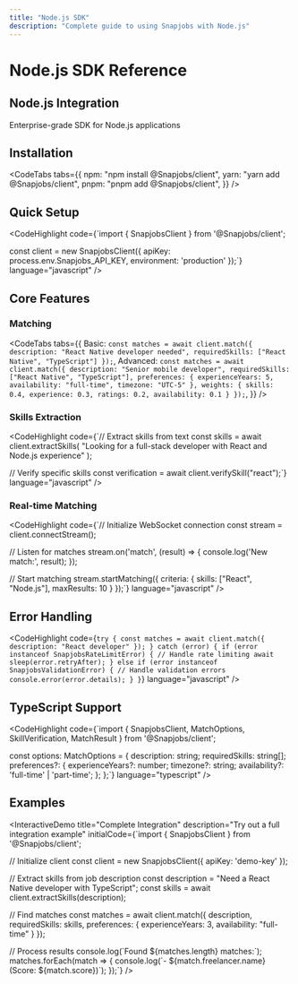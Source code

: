 ```yaml
---
title: "Node.js SDK"
description: "Complete guide to using Snapjobs with Node.js"
---
```


# Node.js SDK Reference

<FuturisticCard>
  <div className="flex items-center justify-between">
    <h2 className="text-2xl font-bold mb-2">Node.js Integration</h2>
    <div className="text-gray-400">
      Enterprise-grade SDK for Node.js applications
    </div>
  </div>
</FuturisticCard>

## Installation

<CodeTabs
  tabs={{
    npm: "npm install @Snapjobs/client",
    yarn: "yarn add @Snapjobs/client",
    pnpm: "pnpm add @Snapjobs/client",
  }}
/>

## Quick Setup

<CodeHighlight
  code={`import { SnapjobsClient } from '@Snapjobs/client';

const client = new SnapjobsClient({
apiKey: process.env.Snapjobs_API_KEY,
environment: 'production'
});`}
language="javascript"
/>

## Core Features

### Matching

<CodeTabs
  tabs={{
    Basic: `const matches = await client.match({
  description: "React Native developer needed",
  requiredSkills: ["React Native", "TypeScript"]
});`,
    Advanced: `const matches = await client.match({
  description: "Senior mobile developer",
  requiredSkills: ["React Native", "TypeScript"],
  preferences: {
    experienceYears: 5,
    availability: "full-time",
    timezone: "UTC-5"
  },
  weights: {
    skills: 0.4,
    experience: 0.3,
    ratings: 0.2,
    availability: 0.1
  }
});`,
  }}
/>

### Skills Extraction

<CodeHighlight
  code={`// Extract skills from text
const skills = await client.extractSkills(
  "Looking for a full-stack developer with React and Node.js experience"
);

// Verify specific skills
const verification = await client.verifySkill("react");`}
language="javascript"
/>

### Real-time Matching

<CodeHighlight
  code={`// Initialize WebSocket connection
const stream = client.connectStream();

// Listen for matches
stream.on('match', (result) => {
console.log('New match:', result);
});

// Start matching
stream.startMatching({
criteria: {
skills: ["React", "Node.js"],
maxResults: 10
}
});`}
language="javascript"
/>

## Error Handling

<CodeHighlight
  code={`try {
  const matches = await client.match({
    description: "React developer"
  });
} catch (error) {
  if (error instanceof SnapjobsRateLimitError) {
    // Handle rate limiting
    await sleep(error.retryAfter);
  } else if (error instanceof SnapjobsValidationError) {
    // Handle validation errors
    console.error(error.details);
  }
}`}
  language="javascript"
/>

## TypeScript Support

<CodeHighlight
  code={`import { 
  SnapjobsClient, 
  MatchOptions, 
  SkillVerification,
  MatchResult
} from '@Snapjobs/client';

const options: MatchOptions = {
description: string;
requiredSkills: string[];
preferences?: {
experienceYears?: number;
timezone?: string;
availability?: 'full-time' | 'part-time';
};
};`}
language="typescript"
/>

## Examples

<InteractiveDemo
  title="Complete Integration"
  description="Try out a full integration example"
  initialCode={`import { SnapjobsClient } from '@Snapjobs/client';

// Initialize client
const client = new SnapjobsClient({
apiKey: 'demo-key'
});

// Extract skills from job description
const description = "Need a React Native developer with TypeScript";
const skills = await client.extractSkills(description);

// Find matches
const matches = await client.match({
description,
requiredSkills: skills,
preferences: {
experienceYears: 3,
availability: "full-time"
}
});

// Process results
console.log(\`Found \${matches.length} matches:\`);
matches.forEach(match => {
console.log(\`- \${match.freelancer.name} (Score: \${match.score})\`);
});`}
/>
